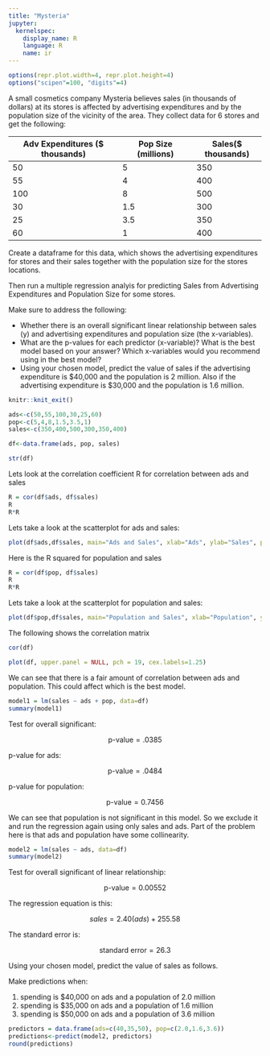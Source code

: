```yaml
---
title: "Mysteria"
jupyter:
  kernelspec:
    display_name: R
    language: R
    name: ir
---
```


```r
options(repr.plot.width=4, repr.plot.height=4)
options("scipen"=100, "digits"=4)
```

A small cosmetics company Mysteria believes sales (in thousands of dollars) at its stores is affected by advertising expenditures and by the population size of the vicinity of the area. They collect data for 6 stores and get the following:

| Adv Expenditures ($ thousands) | Pop Size  (millions) | Sales($ thousands) |
|--------------------------------|----------------------|--------------------|
| 50 | 5 | 350 |
| 55 | 4 | 400 |
| 100 | 8 | 500 |
| 30 | 1.5 | 300 |
| 25 | 3.5 | 350 |
| 60 | 1 | 400 |

Create a dataframe for this data, which shows the advertising expenditures for stores and their sales together with the population size for the stores locations.

Then run a multiple regression analyis for predicting Sales from Advertising Expenditures and Population Size for some stores. 

Make sure to address the following:

* Whether there is an overall significant linear relationship between sales (y) and advertising expenditures and population size (the x-variables).
*  What are the p-values for each predictor (x-variable)? What is the best model based on your answer? Which x-variables would you recommend using in the best model?
* Using your chosen model, predict the value of sales if the advertising expenditure is $40,000 and the population is 2 million. Also if the advertising expenditure is $30,000 and the population is 1.6 million.     

```r
knitr::knit_exit()
```

```r
ads<-c(50,55,100,30,25,60)
pop<-c(5,4,8,1.5,3.5,1)
sales<-c(350,400,500,300,350,400)

df<-data.frame(ads, pop, sales)
```

```r
str(df)
```

Lets look at the correlation coefficient R for correlation between ads and sales 

```r
R = cor(df$ads, df$sales)
R
R*R
```

Lets take a look at the scatterplot for ads and sales:

```r
plot(df$ads,df$sales, main="Ads and Sales", xlab="Ads", ylab="Sales", pch=19)
```

Here is the R squared for population  and sales

```r
R = cor(df$pop, df$sales)
R
R*R
```

Lets take a look at the scatterplot for population and sales:

```r
plot(df$pop,df$sales, main="Population and Sales", xlab="Population", ylab="Sales", pch=19)
```

The following shows the correlation matrix

```r
cor(df)
```

```r
plot(df, upper.panel = NULL, pch = 19, cex.labels=1.25)
```

We can see that there is a fair amount of correlation between ads and population. This could affect which is the best model. 

```r
model1 = lm(sales ~ ads + pop, data=df)
summary(model1)
```
Test for overall significant:

$$ \text{p-value} = .0385 $$

p-value for ads:

$$ \text{p-value} = .0484 $$

p-value for population:

$$ \text{p-value} = 0.7456 $$

We can see that population is not significant in this model. So we exclude it and run the regression again using only sales and ads. Part of the problem here is that ads and population have some collinearity.

```r
model2 = lm(sales ~ ads, data=df)
summary(model2)
```
Test for overall significant of linear relationship:

$$ \text{p-value} = 0.00552 $$

The regression equation is this:

$$ sales =2.40(ads) + 255.58 $$   

    
The standard error is:

$$ \text{standard error} = 26.3  $$ 

Using your chosen model, predict the value of sales as follows.  

Make predictions when: 

1.   spending is \$40,000 on ads and a population of 2.0 million 
2.   spending is \$35,000 on ads and a population of 1.6 million 
2.   spending is \$50,000 on ads and a population of 3.6 million 

```r
predictors = data.frame(ads=c(40,35,50), pop=c(2.0,1.6,3.6))
predictions<-predict(model2, predictors)
round(predictions)
```

